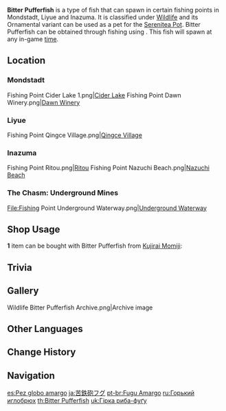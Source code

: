 {{About|the fish|the [[furnishing]]|Ornamental Bitter Pufferfish}}
{{Item Infobox
|id           = 131020
|type         = Fish
|invCategory  = Materials
|lbFamily     = Fish
|lbGroup      = Pufferfish
|lbType       = Wildlife
|image        = Item Bitter Pufferfish.png
|location     = 
|quality      = 3
|description  = A rare pufferfish variant. As the name suggests, this creature spreads bitterness wherever it goes in the underwater world. Its water cannon projectiles are slower and smaller than those of its ordinary counterparts, but the power of such attacks is undiminished due to the incredibly bitter pheromones within. During their courtship phase, an observer might bear witness to the curious sight of males and females of this species blasting each other with these water cannons. Perhaps passing on the bitterness of life is also a manifestation of love.
|source1      = [[Fishing]]
}}
'''Bitter Pufferfish''' is a type of fish that can spawn in certain fishing points in Mondstadt, Liyue and Inazuma. It is classified under [[Wildlife]] and its Ornamental variant can be used as a pet for the [[Serenitea Pot]]. Bitter Pufferfish can be obtained through fishing using {{Item|Fake Fly Bait|20}}. This fish will spawn at any in-game [[time]].

==Location==
{{Main|Fishing Points}}

===Mondstadt===
<gallery>
Fishing Point Cider Lake 1.png|[[Fishing/Fishing Point#Cider Lake|Cider Lake]]
Fishing Point Dawn Winery.png|[[Fishing/Fishing Point#Dawn Winery|Dawn Winery]]
</gallery>

===Liyue===
<gallery>
Fishing Point Qingce Village.png|[[Fishing/Fishing Point#Qingce Village|Qingce Village]]
</gallery>

===Inazuma===
<gallery>
Fishing Point Ritou.png|[[Fishing/Fishing Point#Ritou|Ritou]]
Fishing Point Nazuchi Beach.png|[[Fishing/Fishing Point#Nazuchi Beach|Nazuchi Beach]]
</gallery>

===The Chasm: Underground Mines===
<gallery>
File:Fishing Point Underground Waterway.png|[[Fishing/Fishing Point#Underground Waterway|Underground Waterway]]
</gallery>

==Shop Usage==
'''1''' item can be bought with Bitter Pufferfish from [[Kujirai Momiji]]:
{{Shop/Header|currency=Fish}}
{{Shop|Ako's Sake Vessel|{{Card|Raimei Angelfish|3}}{{Card|Pufferfish|10}}{{Card|Bitter Pufferfish|10}}|4}}
{{Shop/Footer}}

==Trivia==
{{Transclude|Pufferfish|Trivia}}

==Gallery==
<gallery>
Wildlife Bitter Pufferfish Archive.png|Archive image
</gallery>

==Other Languages==
{{Other Languages
|en      = Bitter Pufferfish
|zhs     = 苦炮鲀
|zhs_rm  = Kǔ Pàotún
|zht     = 苦炮魨
|zht_rm  = Kǔ Pàotún
|zh_tl   = Bitter Pufferfish
|ja      = {{Rubi|苦|にがい|鉄|てっ|砲|ぽう}}フグ
|ja_rm   = Nigai Teppou Fugu
|ja_tl   = Bitter Gun Pufferfish
|ko      = 쓴맛 {{tt|대포|大砲}} {{tt|복어|鰒魚}}
|ko_rm   = Sseun-mat Daepo Bogeo
|ko_tl   = Bitter Cannon Pufferfish
|es      = Pez globo amargo
|es_tl   = Bitter Pufferfish
|fr      = Poisson-globe amer
|fr_tl   = Bitter Pufferfish
|ru      = Горький иглобрюх
|ru_tl   = Bitter Blowfish
|th      = Bitter Pufferfish
|vi      = Cá Pháo Cay Đắng
|vi_tl   = 
|de      = Bitterer Kugelfisch
|de_tl   = Bitter Pufferfish
|id      = Bitter Pufferfish
|pt      = Fugu Amargo
|pt_tl   = 
|tr      = Karamsar Balon Balığı
|tr_tl   = 
|it      = Pesce palla amaro
|it_tl   = 
}}

==Change History==
{{Change History|2.1}}

==Navigation==
{{Material Navbox|type=Fishing Materials|state=collapsed}}
{{Wildlife Navbox}}

[[es:Pez globo amargo]]
[[ja:苦鉄砲フグ]]
[[pt-br:Fugu Amargo]]
[[ru:Горький иглобрюх]]
[[th:Bitter Pufferfish]]
[[uk:Гірка риба-фуґу]]